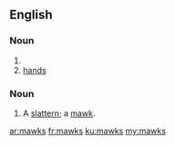 ==English==

===Noun===
{{head|en|plural}}

# {{plural of|mawk|lang=en|nocat=1}}
# [[hand]]s <!--no singular form-->

===Noun===
{{en-noun|es}}

# {{context|UK|dialect|lang=en}} A [[slattern]]; a [[mawk]].

{{Webster 1913}}

[[ar:mawks]]
[[fr:mawks]]
[[ku:mawks]]
[[my:mawks]]